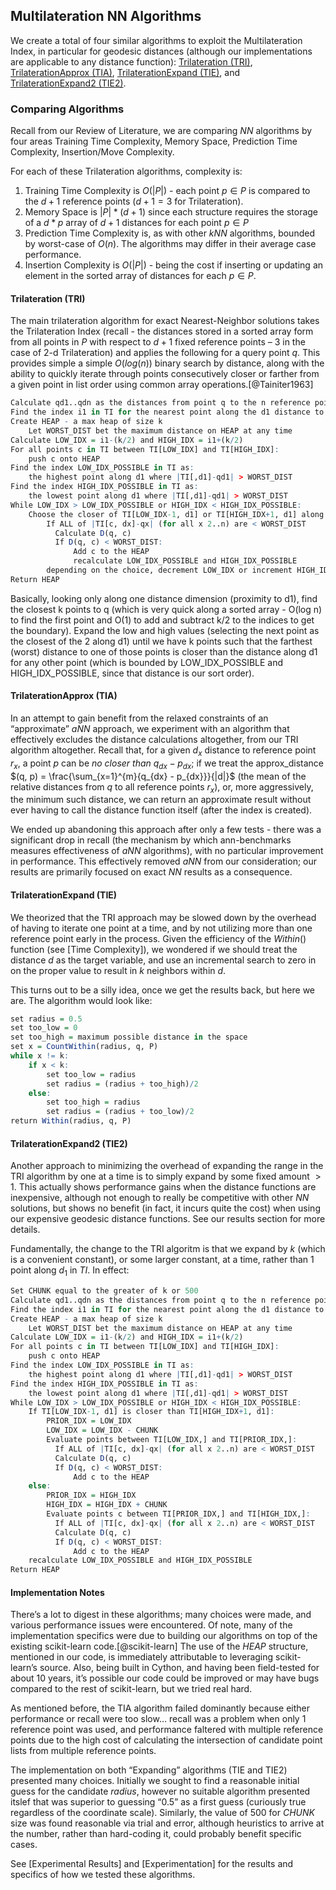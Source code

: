 ## Multilateration NN Algorithms

We create a total of four similar algorithms to exploit the Multilateration Index, in particular for geodesic distances (although our implementations are applicable to any distance function):  [Trilateration (TRI)], [TrilaterationApprox (TIA)], [TrilaterationExpand (TIE)], and [TrilaterationExpand2 (TIE2)].

### Comparing Algorithms

Recall from our Review of Literature, we are comparing $NN$ algorithms by four areas Training Time Complexity, Memory Space, Prediction Time Complexity, Insertion/Move Complexity.

For each of these Trilateration algorithms, complexity is:

1. Training Time Complexity is $O(|P|)$ - each point $p \in P$ is compared to the $d+1$ reference points ($d + 1 = 3$ for Trilateration).
2. Memory Space is $|P|*(d+1)$ since each structure requires the storage of a $d*p$ array of $d+1$ distances for each point $p \in P$
3. Prediction Time Complexity is, as with other $kNN$ algorithms, bounded by worst-case of $O(n)$.  The algorithms may differ in their average case performance.
4. Insertion Complexity is $O(|P|)$ - being the cost if inserting or updating an element in the sorted array of distances for each $p \in P$.

#### Trilateration (TRI)

The main trilateration algorithm for exact Nearest-Neighbor solutions takes the Trilateration Index (recall - the distances stored in a sorted array form from all points in $P$ with respect to $d+1$ fixed reference points -- 3 in the case of 2-d Trilateration) and applies the following for a query point $q$.  This provides simple a simple $O(log(n))$ binary search by distance, along with the ability to quickly iterate through points consecutively closer or farther from a given point in list order using common array operations.[@Tainiter1963]

```r
Calculate qd1..qdn as the distances from point q to the n reference points r1..rn
Find the index i1 in TI for the nearest point along the d1 distance to q
Create HEAP - a max heap of size k
    Let WORST_DIST bet the maximum distance on HEAP at any time
Calculate LOW_IDX = i1-(k/2) and HIGH_IDX = i1+(k/2)
For all points c in TI between TI[LOW_IDX] and TI[HIGH_IDX]:
    push c onto HEAP
Find the index LOW_IDX_POSSIBLE in TI as:
    the highest point along d1 where |TI[,d1]-qd1| > WORST_DIST
Find the index HIGH_IDX_POSSIBLE in TI as:
    the lowest point along d1 where |TI[,d1]-qd1| > WORST_DIST
While LOW_IDX > LOW_IDX_POSSIBLE or HIGH_IDX < HIGH_IDX_POSSIBLE:
    Choose the closer of TI[LOW_IDX-1, d1] or TI[HIGH_IDX+1, d1] along d1 (call it c)
        If ALL of |TI[c, dx]-qx| (for all x 2..n) are < WORST_DIST
          Calculate D(q, c)
          If D(q, c) < WORST_DIST:
              Add c to the HEAP
              recalculate LOW_IDX_POSSIBLE and HIGH_IDX_POSSIBLE
        depending on the choice, decrement LOW_IDX or increment HIGH_IDX
Return HEAP
```

Basically, looking only along one distance dimension (proximity to d1), find the closest k points to q (which is very quick along a sorted array - O(log n) to find the first point and O(1) to add and subtract k/2 to the indices to get the boundary).  Expand the low and high values (selecting the next point as the closest of the 2 along d1) until we have k points such that the farthest (worst) distance to one of those points is closer than the distance along d1 for any other point (which is bounded by LOW_IDX_POSSIBLE and HIGH_IDX_POSSIBLE, since that distance is our sort order).

#### TrilaterationApprox (TIA)

In an attempt to gain benefit from the relaxed constraints of an "approximate" $aNN$ approach, we experiment with an algorithm that effectively excludes the distance calculations altogether, from our TRI algorithm altogether.  Recall that, for a given $d_x$ distance to reference point $r_x$, a point $p$ can be _no closer than_ $q_{dx} - p_{dx}$; if we treat the approx_distance $(q, p) = \frac{\sum_{x=1}^{m}{q_{dx} - p_{dx}}}{|d|}$ (the mean of the relative distances from $q$ to all reference points $r_x$), or, more aggressively, the minimum such distance, we can return an approximate result without ever having to call the distance function itself (after the index is created).

We ended up abandoning this approach after only a few tests - there was a significant drop in recall (the mechanism by which ann-benchmarks measures effectiveness of $aNN$ algorithms), with no particular improvement in performance.  This effectively removed $aNN$ from our consideration; our results are primarily focused on exact $NN$ results as a consequence.

#### TrilaterationExpand (TIE)

We theorized that the TRI approach may be slowed down by the overhead of having to iterate one point at a time, and by not utilizing more than one reference point early in the process.  Given the efficiency of the $Within()$ function (see [Time Complexity]), we wondered if we should treat the distance $d$ as the target variable, and use an incremental search to zero in on the proper value to result in $k$ neighbors within $d$.

This turns out to be a silly idea, once we get the results back, but here we are.  The algorithm would look like:

```r
set radius = 0.5
set too_low = 0
set too_high = maximum possible distance in the space
set x = CountWithin(radius, q, P)
while x != k:
    if x < k:
        set too_low = radius
        set radius = (radius + too_high)/2
    else:
        set too_high = radius
        set radius = (radius + too_low)/2
return Within(radius, q, P)
```


#### TrilaterationExpand2 (TIE2)

Another approach to minimizing the overhead of expanding the range in the TRI algorithm by one at a time is to simply expand by some fixed amount $> 1$.  This actually shows performance gains when the distance functions are inexpensive, although not enough to really be competitive with other $NN$ solutions, but shows no benefit (in fact, it incurs quite the cost) when using our expensive geodesic distance functions.  See our results section for more details.

Fundamentally, the change to the TRI algoritm is that we expand by $k$ (which is a convenient constant), or some larger constant, at a time, rather than $1$ point along $d_1$ in $TI$.  In effect:

```r
Set CHUNK equal to the greater of k or 500
Calculate qd1..qdn as the distances from point q to the n reference points r1..rn
Find the index i1 in TI for the nearest point along the d1 distance to q
Create HEAP - a max heap of size k
    Let WORST_DIST bet the maximum distance on HEAP at any time
Calculate LOW_IDX = i1-(k/2) and HIGH_IDX = i1+(k/2)
For all points c in TI between TI[LOW_IDX] and TI[HIGH_IDX]:
    push c onto HEAP
Find the index LOW_IDX_POSSIBLE in TI as:
    the highest point along d1 where |TI[,d1]-qd1| > WORST_DIST
Find the index HIGH_IDX_POSSIBLE in TI as:
    the lowest point along d1 where |TI[,d1]-qd1| > WORST_DIST
While LOW_IDX > LOW_IDX_POSSIBLE or HIGH_IDX < HIGH_IDX_POSSIBLE:
    If TI[LOW_IDX-1, d1] is closer than TI[HIGH_IDX+1, d1]:
        PRIOR_IDX = LOW_IDX
        LOW_IDX = LOW_IDX - CHUNK
        Evaluate points between TI[LOW_IDX,] and TI[PRIOR_IDX,]:
          If ALL of |TI[c, dx]-qx| (for all x 2..n) are < WORST_DIST
          Calculate D(q, c)
          If D(q, c) < WORST_DIST:
              Add c to the HEAP
    else:
        PRIOR_IDX = HIGH_IDX
        HIGH_IDX = HIGH_IDX + CHUNK
        Evaluate points c between TI[PRIOR_IDX,] and TI[HIGH_IDX,]:
          If ALL of |TI[c, dx]-qx| (for all x 2..n) are < WORST_DIST
          Calculate D(q, c)
          If D(q, c) < WORST_DIST:
              Add c to the HEAP
    recalculate LOW_IDX_POSSIBLE and HIGH_IDX_POSSIBLE
Return HEAP
```

#### Implementation Notes

There's a lot to digest in these algorithms; many choices were made, and various performance issues were encountered.  Of note, many of the implementation specifics were due to building our algorithms on top of the existing scikit-learn code.[@scikit-learn]  The use of the $HEAP$ structure, mentioned in our code, is immediately attributable to leveraging scikit-learn's source.  Also, being built in Cython, and having been field-tested for about 10 years, it's possible our code could be improved or may have bugs compared to the rest of scikit-learn, but we tried real hard.

As mentioned before, the TIA algorithm failed dominantly because either performance or recall were too slow... recall was a problem when only 1 reference point was used, and performance faltered with multiple reference points due to the high cost of calculating the intersection of candidate point lists from multiple reference points.

The implementation on both "Expanding" algorithms (TIE and TIE2) presented many choices.  Initially we sought to find a reasonable initial guess for the candidate $radius$, however no suitable algorithm presented itslef that was superior to guessing "0.5" as a first guess (curiously true regardless of the coordinate scale).  Similarly, the value of 500 for $CHUNK$ size was found reasonable via trial and error, although heuristics to arrive at the number, rather than hard-coding it, could probably benefit specific cases.

See [Experimental Results] and [Experimentation] for the results and specifics of how we tested these algorithms.